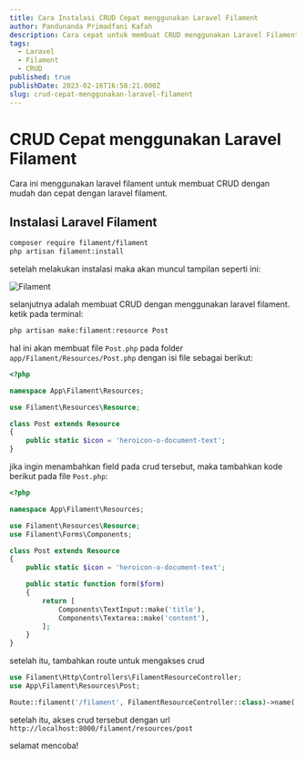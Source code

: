 ```yaml
---
title: Cara Instalasi CRUD Cepat menggunakan Laravel Filament
author: Pandunanda Primadfani Kafah
description: Cara cepat untuk membuat CRUD menggunakan Laravel Filament dengan mudah dan cepat
tags:
  - Laravel
  - Filament
  - CRUD
published: true
publishDate: 2023-02-16T16:58:21.000Z
slug: crud-cepat-menggunakan-laravel-filament
---
```


# CRUD Cepat menggunakan Laravel Filament

Cara ini menggunakan laravel filament untuk membuat CRUD dengan mudah dan cepat dengan laravel filament.

## Instalasi Laravel Filament

```bash
composer require filament/filament
php artisan filament:install
```

setelah melakukan instalasi maka akan muncul tampilan seperti ini:

![Filament](https://filamentphp.com/build/assets/filament-demo-c558930e.webp)

selanjutnya adalah membuat CRUD dengan menggunakan laravel filament.
ketik pada terminal:

```bash
php artisan make:filament:resource Post
```

hal ini akan membuat file `Post.php` pada folder `app/Filament/Resources/Post.php`
dengan isi file sebagai berikut:

```php
<?php

namespace App\Filament\Resources;

use Filament\Resources\Resource;

class Post extends Resource
{
    public static $icon = 'heroicon-o-document-text';
}
```
jika ingin menambahkan field pada crud tersebut, maka tambahkan kode berikut pada file `Post.php`:

```php
<?php

namespace App\Filament\Resources;

use Filament\Resources\Resource;
use Filament\Forms\Components;

class Post extends Resource
{
    public static $icon = 'heroicon-o-document-text';

    public static function form($form)
    {
        return [
            Components\TextInput::make('title'),
            Components\Textarea::make('content'),
        ];
    }
}
```

setelah itu, tambahkan route untuk mengakses crud
  
  ```php
  use Filament\Http\Controllers\FilamentResourceController;
  use App\Filament\Resources\Post;
  
  Route::filament('/filament', FilamentResourceController::class)->name('filament');
  ```
  
  setelah itu, akses crud tersebut dengan url `http://localhost:8000/filament/resources/post`
  
  selamat mencoba!

